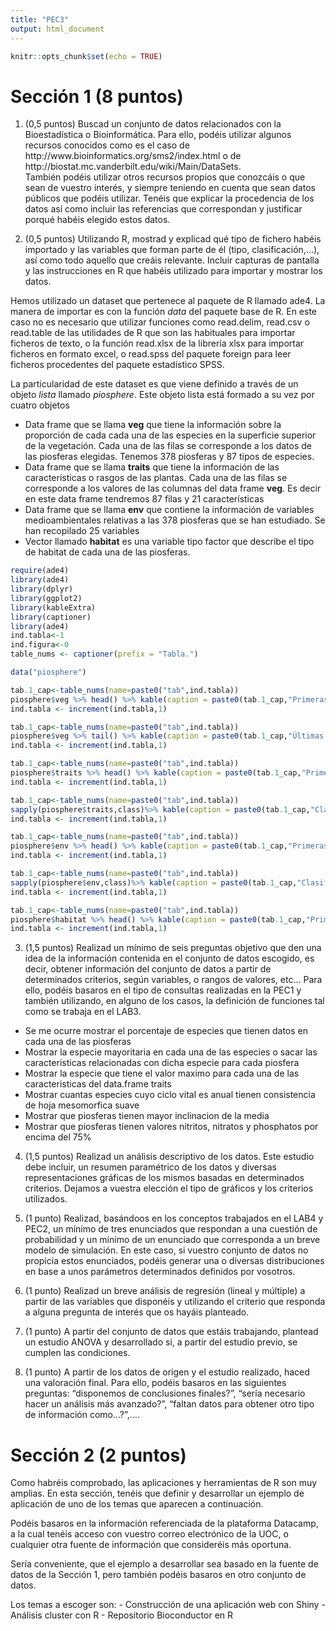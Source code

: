 ```yaml
---
title: "PEC3"
output: html_document
---
```


```r
knitr::opts_chunk$set(echo = TRUE)
```

# Sección 1 (8 puntos) 

1. (0,5 puntos)  Buscad un conjunto de datos relacionados con la Bioestadística o Bioinformática. Para ello, podéis utilizar algunos recursos conocidos como es el caso de http://www.bioinformatics.org/sms2/index.html o de http://biostat.mc.vanderbilt.edu/wiki/Main/DataSets.  
También podéis utilizar otros recursos propios que conozcáis o que sean de vuestro interés, y siempre teniendo en cuenta que sean datos públicos que podéis utilizar.  Tenéis que explicar la procedencia de los datos así como incluir las referencias que correspondan y justificar porqué habéis elegido estos datos.

2. (0,5 puntos) Utilizando R, mostrad y explicad qué tipo de fichero habéis importado y las variables que forman parte de él (tipo, clasificación,...), así como todo aquello que creáis relevante. Incluir capturas de pantalla y las instrucciones en R que habéis utilizado para importar y  mostrar los datos. 

Hemos utilizado un dataset que pertenece al paquete de R llamado ade4.  La manera de importar es con la función *data* del paquete base de R. En este caso no es necesario que utilizar funciones como read.delim, read.csv o read.table de las utilidades de R que son las habituales para importar ficheros de texto, o la función read.xlsx de la librería xlsx para importar ficheros en formato excel, o read.spss del paquete foreign para leer ficheros procedentes del paquete estadístico SPSS.

La particularidad de este dataset es que viene definido a través de un objeto *lista* llamado *piosphere*. 
Este objeto lista está formado a su vez por cuatro objetos

<!-- La presión que ejercen los animales sobre los recursos, no se presenta -->
<!-- uniformemente a lo largo del lote, esta ampliamente aceptado que la presión es -->
<!-- mayor cerca de los puntos en donde los animales se reúnen a beber. Lange -->
<!-- (1969) emplea el termino “piosfera” para describir esta relación entre las -->
<!-- aguadas y los animales en pastoreo. Por lo tanto se entiende como piosfera al -->
<!-- sitio que rodea los puntos de bebidas en donde la presión por pastoreo sobre el -->
<!-- suelo y la vegetación, es muy intensa y esta presión disminuye con distancias -->
<!-- crecientes a los puntos de bebida.  -->

- Data frame que se llama **veg** que tiene la información sobre la proporción de cada  cada una de las especies en la superficie superior de la vegetación. Cada una de las filas se corresponde a los datos de las piosferas elegidas. Tenemos 378 piosferas y 87 tipos de especies.
- Data frame que se llama **traits** que tiene la información de las características o rasgos de las plantas. Cada una de las filas se corresponde a los valores de las columnas del data frame **veg**. Es decir en este data frame tendremos 87 filas y 21 características
- Data frame que se llama **env** que contiene la información de variables medioambientales relativas a las 378 piosferas que se han estudiado. Se han recopilado 25 variables
- Vector llamado **habitat** es una variable tipo factor que describe el tipo de habitat de cada una de las piosferas.

```r
require(ade4)
library(ade4)
library(dplyr)
library(ggplot2)
library(kableExtra)
library(captioner)
library(ade4)
ind.tabla<-1
ind.figura<-0
table_nums <- captioner(prefix = "Tabla.")
```


```r
data("piosphere")
```


```r
tab.1_cap<-table_nums(name=paste0("tab",ind.tabla))
piosphere$veg %>% head() %>% kable(caption = paste0(tab.1_cap,"Primeras seis filas de Data Frame veg")) %>% kable_styling()
ind.tabla <- increment(ind.tabla,1)

tab.1_cap<-table_nums(name=paste0("tab",ind.tabla))
piosphere$veg %>% tail() %>% kable(caption = paste0(tab.1_cap,"Últimas seis filas de Data Frame veg")) %>% kable_styling()
ind.tabla <- increment(ind.tabla,1)
```

```r
tab.1_cap<-table_nums(name=paste0("tab",ind.tabla))
piosphere$traits %>% head() %>% kable(caption = paste0(tab.1_cap,"Primeras seis filas de Data Frame traits")) %>% kable_styling()
ind.tabla <- increment(ind.tabla,1)
```


```r
tab.1_cap<-table_nums(name=paste0("tab",ind.tabla))
sapply(piosphere$traits,class)%>% kable(caption = paste0(tab.1_cap,"Clasificación de las variables que definen los rasgos de las especies"),col.names = "Tipo de Variable") %>% kable_styling()
ind.tabla <- increment(ind.tabla,1)
```


```r
tab.1_cap<-table_nums(name=paste0("tab",ind.tabla))
piosphere$env %>% head() %>% kable(caption = paste0(tab.1_cap,"Primeras seis filas de Data Frame env")) %>% kable_styling()
ind.tabla <- increment(ind.tabla,1)

tab.1_cap<-table_nums(name=paste0("tab",ind.tabla))
sapply(piosphere$env,class)%>% kable(caption = paste0(tab.1_cap,"Clasificación de las variables que definen las variables medioambientales recogidas"),col.names = "Tipo de Variable") %>% kable_styling()
ind.tabla <- increment(ind.tabla,1)
```

```r
tab.1_cap<-table_nums(name=paste0("tab",ind.tabla))
piosphere$habitat %>% head() %>% kable(caption = paste0(tab.1_cap,"Primeros seis elementos de Vector habitat"),col.names = "Tipo de Habitat") %>% kable_styling()
ind.tabla <- increment(ind.tabla,1)
```


3. (1,5 puntos) Realizad un mínimo de seis preguntas objetivo que den una idea de la información contenida en el conjunto de datos escogido, es decir, obtener información del conjunto de datos a partir de determinados criterios, según variables, o rangos de valores, etc... Para ello, podéis basaros en el tipo de consultas realizadas en la PEC1 y también utilizando, en alguno de los casos, la definición de funciones tal como se trabaja en el LAB3.

- Se me ocurre mostrar el porcentaje de especies que tienen datos en cada una de las piosferas
- Mostrar la especie mayoritaria en cada una de las especies o sacar las caracteristicas relacionadas con dicha especie para cada piosfera
- Mostrar la especie que tiene el valor maximo para cada una de las caracteristicas del data.frame traits
- Mostrar cuantas especies cuyo ciclo vital es anual tienen consistencia de hoja mesomorfica suave
- Mostrar que piosferas tienen mayor inclinacion de la media
- Mostrar que piosferas tienen valores nitritos, nitratos y phosphatos por encima del 75%




4. (1,5 puntos) Realizad un análisis descriptivo de los datos. Este estudio debe incluir, un resumen paramétrico de los datos y diversas representaciones gráficas de los mismos basadas en determinados criterios. Dejamos a vuestra elección el tipo de gráficos y los criterios utilizados.





5. (1 punto) Realizad, basándoos en los conceptos trabajados en el LAB4 y PEC2, un mínimo de tres enunciados que respondan a una cuestión de probabilidad y un mínimo de un enunciado que corresponda a un breve modelo de simulación. En este caso, si vuestro conjunto de datos no propicia estos enunciados, podéis generar una o diversas distribuciones en base a unos parámetros determinados definidos por vosotros. 

6. (1 punto) Realizad un breve análisis de regresión (lineal y múltiple) a partir de las variables que disponéis y utilizando el criterio que responda a alguna pregunta de interés que os hayáis planteado.

7. (1 punto) A partir del conjunto de datos que estáis trabajando, plantead un estudio ANOVA y desarrollado si, a partir del estudio previo, se cumplen las condiciones.

8. (1 punto) A partir de los datos de origen y el estudio realizado, haced una valoración final. Para ello, podéis basaros en las siguientes preguntas: "disponemos de conclusiones finales?", "sería necesario hacer un análisis más avanzado?", "faltan datos para obtener otro tipo de información como...?",.... 


# Sección 2 (2 puntos) 
Como habréis comprobado, las aplicaciones y herramientas de R son muy amplias. En esta sección, tenéis que definir y desarrollar un ejemplo de aplicación de uno de los  temas que aparecen a continuación. 

Podéis basaros en la información referenciada de la plataforma Datacamp, a la cual tenéis acceso con vuestro correo electrónico de la UOC, o cualquier otra fuente de información que consideréis más oportuna.

Sería conveniente, que el ejemplo a desarrollar sea basado en la fuente de datos de la Sección 1, pero también podéis basaros en otro conjunto de datos.

Los temas a escoger son:
- Construcción de una aplicación web con Shiny 
- Análisis cluster con R 
- Repositorio Bioconductor en R 
